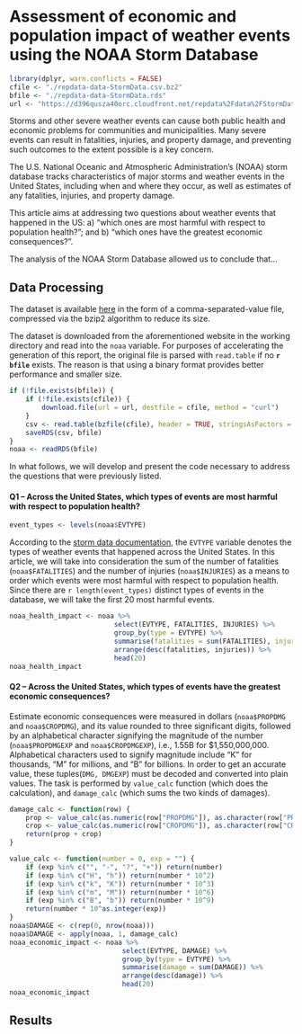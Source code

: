 # Assessment of economic and population impact of weather events using the NOAA Storm Database

```r
library(dplyr, warn.conflicts = FALSE)
cfile <- "./repdata-data-StormData.csv.bz2"
bfile <- "./repdata-data-StormData.rds"
url <- "https://d396qusza40orc.cloudfront.net/repdata%2Fdata%2FStormData.csv.bz2"
```

Storms and other severe weather events can cause both public health and economic problems for communities and municipalities. Many severe events can result in fatalities, injuries, and property damage, and preventing such outcomes to the extent possible is a key concern.

The U.S. National Oceanic and Atmospheric Administration's (NOAA) storm database tracks characteristics of major storms and weather events in the United States, including when and where they occur, as well as estimates of any fatalities, injuries, and property damage.

This article aims at addressing two questions about weather events that happened in the US: a) "which ones are most harmful with respect to population health?"; and b) "which ones have the greatest economic consequences?".

The analysis of the NOAA Storm Database allowed us to conclude that...


## Data Processing

The dataset is available [here](`r url`) in the form of a comma-separated-value file, compressed via the bzip2 algorithm to reduce its size.

The dataset is downloaded from the aforementioned website in the working directory and read into the `noaa` variable. For purposes of accelerating the generation of this report, the original file is parsed with `read.table` if no **`r bfile`** exists. The reason is that using a binary format provides better performance and smaller size.

```r
if (!file.exists(bfile)) {
    if (!file.exists(cfile)) {
        download.file(url = url, destfile = cfile, method = "curl")
    }
    csv <- read.table(bzfile(cfile), header = TRUE, stringsAsFactors = TRUE, na.strings = "NA", sep = ",", quote = "\"")
    saveRDS(csv, bfile)
}
noaa <- readRDS(bfile)
```

In what follows, we will develop and present the code necessary to address the questions that were previously listed.

#### Q1 -- Across the United States, which types of events are most harmful with respect to population health?

```r
event_types <- levels(noaa$EVTYPE)
```

According to the [storm data documentation](https://d396qusza40orc.cloudfront.net/repdata%2Fpeer2_doc%2Fpd01016005curr.pdf), the `EVTYPE` variable denotes the types of weather events that happened across the United States. In this article, we will take into consideration the sum of the number of fatalities (`noaa$FATALITIES`) and the number of injuries (`noaa$INJURIES`) as a means to order which events were most harmful with respect to population health. Since there are `r length(event_types)` distinct types of events in the database, we will take the first 20 most harmful events.

```r
noaa_health_impact <- noaa %>%
                          select(EVTYPE, FATALITIES, INJURIES) %>%
                          group_by(type = EVTYPE) %>%
                          summarise(fatalities = sum(FATALITIES), injuries = sum(INJURIES)) %>%
                          arrange(desc(fatalities, injuries)) %>%
                          head(20)
noaa_health_impact
```

#### Q2 -- Across the United States, which types of events have the greatest economic consequences?

Estimate economic consequences were measured in dollars (`noaa$PROPDMG` and `noaa$CROPDMG`), and its value rounded to three significant digits, followed by an alphabetical character signifying the magnitude of the number (`noaa$PROPDMGEXP` and `noaa$CROPDMGEXP`), i.e., 1.55B for $1,550,000,000. Alphabetical characters used to signify magnitude include "K" for thousands, "M" for millions, and "B" for billions. In order to get an accurate value, these tuples(`DMG, DMGEXP`) must be decoded and converted into plain values. The task is performed by `value_calc` function (which does the calculation), and `damage_calc` (which sums the two kinds of damages).

```r
damage_calc <- function(row) {
    prop <- value_calc(as.numeric(row["PROPDMG"]), as.character(row["PROPDMGEXP"]))
    crop <- value_calc(as.numeric(row["CROPDMG"]), as.character(row["CROPDMGEXP"]))
    return(prop + crop)
}

value_calc <- function(number = 0, exp = "") {
    if (exp %in% c("", "-", "?", "+")) return(number)
    if (exp %in% c("H", "h")) return(number * 10^2)
    if (exp %in% c("k", "K")) return(number * 10^3)
    if (exp %in% c("m", "M")) return(number * 10^6)
    if (exp %in% c("B", "b")) return(number * 10^9)
    return(number * 10^as.integer(exp))
}
noaa$DAMAGE <- c(rep(0, nrow(noaa)))
noaa$DAMAGE <- apply(noaa, 1, damage_calc)
noaa_economic_impact <- noaa %>%
                            select(EVTYPE, DAMAGE) %>%
                            group_by(type = EVTYPE) %>%
                            summarise(damage = sum(DAMAGE)) %>%
                            arrange(desc(damage)) %>%
                            head(20)
noaa_economic_impact
```

## Results
